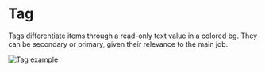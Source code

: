 # Tag

Tags differentiate items through a read-only text value in a colored bg. They can be secondary or primary, given their relevance to the main job.

![Tag example](public/assets/overview-tag.webp)